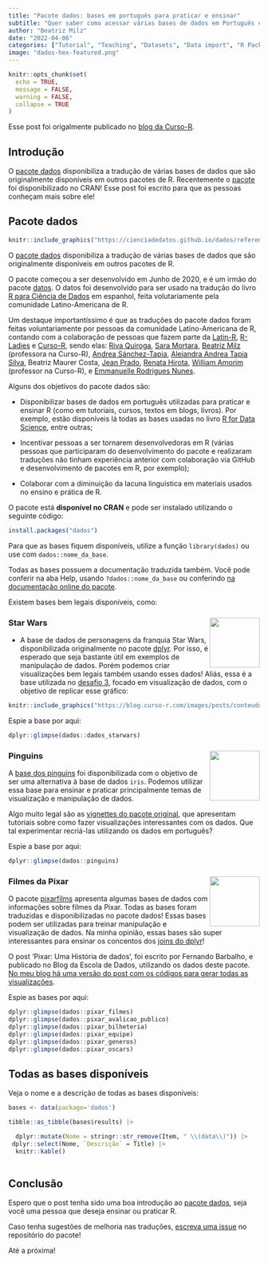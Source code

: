 ```yaml
---
title: "Pacote dados: bases em português para praticar e ensinar"
subtitle: "Quer saber como acessar várias bases de dados em Português com R? Post publicado no blog da Curso-R."
author: "Beatriz Milz"
date: "2022-04-06"
categories: ["Tutorial", "Teaching", "Datasets", "Data import", "R Packages"]
image: "dados-hex-featured.png"
---
```


```r
knitr::opts_chunk$set(
  echo = TRUE,
  message = FALSE,
  warning = FALSE,
  collapse = TRUE
)
```

::: callout-tip
Esse post foi origalmente publicado no [blog da Curso-R](https://blog.curso-r.com/posts/2022-04-06-pacote-dados/).
:::

## Introdução

O [pacote dados](https://cienciadedatos.github.io/dados/) disponibiliza a tradução de várias bases de dados que são originalmente disponíveis em outros pacotes de R.
Recentemente o [pacote](https://cienciadedatos.github.io/dados/) foi disponibilizado no CRAN!
Esse post foi escrito para que as pessoas conheçam mais sobre ele!

## Pacote dados

```r
knitr::include_graphics("https://cienciadedatos.github.io/dados/reference/figures/dados-hex.png")
```

O [pacote dados](https://cienciadedatos.github.io/dados/) disponibiliza a tradução de várias bases de dados que são originalmente disponíveis em outros pacotes de R.

O pacote começou a ser desenvolvido em Junho de 2020, e é um irmão do pacote [datos](https://cienciadedatos.github.io/datos/).
O datos foi desenvolvido para ser usado na tradução do livro [R para Ciência de Dados](https://es.r4ds.hadley.nz/) em espanhol, feita volutariamente pela comunidade Latino-Americana de R.

Um destaque importantíssimo é que as traduções do pacote dados foram feitas voluntariamente por pessoas da comunidade Latino-Americana de R, contando com a colaboração de pessoas que fazem parte da [Latin-R](https://latin-r.com/), [R-Ladies](https://rladies.org/) e [Curso-R](https://curso-r.com/material/), sendo elas: [Riva Quiroga](https://twitter.com/rivaquiroga), [Sara Mortara](https://twitter.com/MortaraSara), [Beatriz Milz](https://twitter.com/BeaMilz) (professora na Curso-R), [Andrea Sánchez-Tapia](https://twitter.com/SanchezTapiaA), [Alejandra Andrea Tapia Silva](https://twitter.com/aleants), Beatriz Maurer Costa, [Jean Prado](https://twitter.com/jeangprado), [Renata Hirota](https://twitter.com/renata_mh), [William Amorim](https://twitter.com/wamorim_) (professor na Curso-R), e [Emmanuelle Rodrigues Nunes](https://www.linkedin.com/in/emmanuellernunes/).

Alguns dos objetivos do pacote dados são:

-   Disponibilizar bases de dados em português utilizadas para praticar e ensinar R (como em tutoriais, cursos, textos em blogs, livros).
    Por exemplo, estão disponíveis lá todas as bases usadas no livro [R for Data Science](https://r4ds.had.co.nz/), entre outras;

-   Incentivar pessoas a ser tornarem desenvolvedoras em R (várias pessoas que participaram do desenvolvimento do pacote e realizaram traduções não tinham experiência anterior com colaboração via GitHub e desenvolvimento de pacotes em R, por exemplo);

-   Colaborar com a diminuição da lacuna linguística em materiais usados no ensino e prática de R.

O pacote está **disponível no CRAN** e pode ser instalado utilizando o seguinte código:

``` r
install.packages("dados")
```

Para que as bases fiquem disponíveis, utilize a função `library(dados)` ou use com `dados::nome_da_base`.

Todas as bases possuem a documentação traduzida também.
Você pode conferir na aba Help, usando `?dados::nome_da_base` ou conferindo [na documentação online do pacote](https://cienciadedatos.github.io/dados/reference/index.html).

Existem bases bem legais disponíveis, como:

### Star Wars <img src="https://dplyr.tidyverse.org/logo.png" align="right" width="100px"/>

-   A base de dados de personagens da franquia Star Wars, disponibilizada originalmente no pacote [dplyr](https://dplyr.tidyverse.org/reference/starwars.html). Por isso, é esperado que seja bastante útil em exemplos de manipulação de dados. Porém podemos criar visualizações bem legais também usando esses dados! Aliás, essa é a base utilizada no [desafio 3](https://blog.curso-r.com/posts/2022-04-05-desafio-3/), focado em visualização de dados, com o objetivo de replicar esse gráfico:

```r
knitr::include_graphics("https://blog.curso-r.com/images/posts/conteudo/desafio-3/grafico.png")
```

Espie a base por aqui:

```r
dplyr::glimpse(dados::dados_starwars)
```

### Pinguins <img src="https://allisonhorst.github.io/palmerpenguins/reference/figures/logo.png" align="right" width="100px"/>

A [base dos pinguins](https://allisonhorst.github.io/palmerpenguins/) foi disponibilizada com o objetivo de ser uma alternativa à base de dados `iris`.
Podemos utilizar essa base para ensinar e praticar principalmente temas de visualização e manipulação de dados.

Algo muito legal são as [vignettes do pacote original](https://allisonhorst.github.io/palmerpenguins/articles/examples.html), que apresentam tutoriais sobre como fazer visualizações interessantes com os dados.
Que tal experimentar recriá-las utilizando os dados em português?

Espie a base por aqui:

```r
dplyr::glimpse(dados::pinguins)
```

### Filmes da Pixar <img src="https://erictleung.com/pixarfilms/reference/figures/logo.png" align="right" width="100px"/>

O pacote [pixarfilms](https://erictleung.com/pixarfilms/) apresenta algumas bases de dados com informações sobre filmes da Pixar.
Todas as bases foram traduzidas e disponibilizadas no pacote dados!
Essas bases podem ser utilizadas para treinar manipulação e visualização de dados.
Na minha opinião, essas bases são super interessantes para ensinar os concentos dos [joins do dplyr](https://dplyr.tidyverse.org/reference/mutate-joins.html)!

O post 'Pixar: Uma História de dados', foi escrito por Fernando Barbalho, e publicado no Blog da Escola de Dados, utilizando os dados deste pacote.
[No meu blog há uma versão do post com os códigos para gerar todas as visualizações](https://beatrizmilz.com/blog/2021-07-01-pixar-uma-historia-de-dados/).

Espie as bases por aqui:

```r
dplyr::glimpse(dados::pixar_filmes)
dplyr::glimpse(dados::pixar_avalicao_publico)
dplyr::glimpse(dados::pixar_bilheteria)
dplyr::glimpse(dados::pixar_equipe)
dplyr::glimpse(dados::pixar_generos)
dplyr::glimpse(dados::pixar_oscars)
```

## Todas as bases disponíveis

Veja o nome e a descrição de todas as bases disponíveis:

```r
bases <- data(package='dados')

tibble::as_tibble(bases$results) |> 

  dplyr::mutate(Nome = stringr::str_remove(Item, " \\(data\\)")) |> 
 dplyr::select(Nome, `Descrição` = Title) |> 
  knitr::kable() 
  
```

## Conclusão

Espero que o post tenha sido uma boa introdução ao [pacote dados](https://cienciadedatos.github.io/dados/), seja você uma pessoa que deseja ensinar ou praticar R.

Caso tenha sugestões de melhoria nas traduções, [escreva uma issue](https://github.com/cienciadedatos/dados/issues) no repositório do pacote!

Até a próxima!
